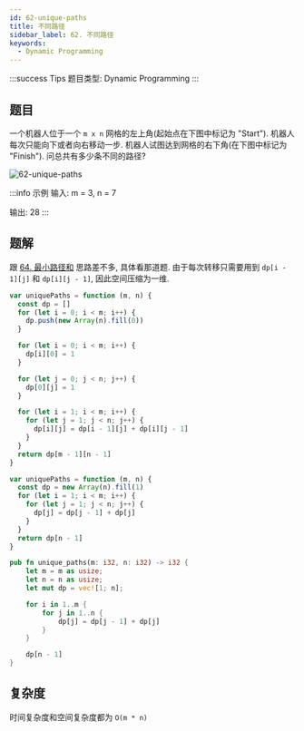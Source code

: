 ```yaml
---
id: 62-unique-paths
title: 不同路径
sidebar_label: 62. 不同路径
keywords:
  - Dynamic Programming
---
```


:::success Tips
题目类型: Dynamic Programming
:::

## 题目

一个机器人位于一个 `m x n` 网格的左上角(起始点在下图中标记为 "Start"). 机器人每次只能向下或者向右移动一步. 机器人试图达到网格的右下角(在下图中标记为 "Finish"). 问总共有多少条不同的路径?

![62-unique-paths](../../static/img/62-unique-paths.jpg)

:::info 示例
输入: m = 3, n = 7

输出: 28
:::

## 题解

跟 [64. 最小路径和](/leetcode/medium/64-min-path-sum) 思路差不多, 具体看那道题. 由于每次转移只需要用到 `dp[i - 1][j]` 和 `dp[i][j - 1]`, 因此空间压缩为一维.


<Tabs>
  <TabItem value="JavaScript" label="JavaScript">

```ts
var uniquePaths = function (m, n) {
  const dp = []
  for (let i = 0; i < m; i++) {
    dp.push(new Array(n).fill(0))
  }

  for (let i = 0; i < m; i++) {
    dp[i][0] = 1
  }

  for (let j = 0; j < n; j++) {
    dp[0][j] = 1
  }

  for (let i = 1; i < m; i++) {
    for (let j = 1; j < n; j++) {
      dp[i][j] = dp[i - 1][j] + dp[i][j - 1]
    }
  }
  return dp[m - 1][n - 1]
}
```

</TabItem>
<TabItem value="JavaScript - 一维数组" label="JavaScript - 一维数组" default>

```ts
var uniquePaths = function (m, n) {
  const dp = new Array(n).fill(1)
  for (let i = 1; i < m; i++) {
    for (let j = 1; j < n; j++) {
      dp[j] = dp[j - 1] + dp[j]
    }
  }
  return dp[n - 1]
}
```

</TabItem>
<TabItem value="Rust" label="Rust">

```rust
pub fn unique_paths(m: i32, n: i32) -> i32 {
    let m = m as usize;
    let n = n as usize;
    let mut dp = vec![1; n];

    for i in 1..m {
        for j in 1..n {
            dp[j] = dp[j - 1] + dp[j]
        }
    }

    dp[n - 1]
}
```

</TabItem>
</Tabs>

## 复杂度

时间复杂度和空间复杂度都为 `O(m * n)`
